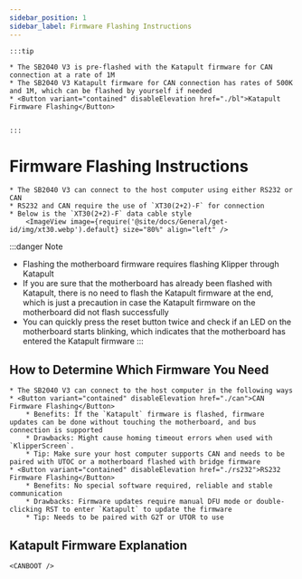 ```yaml
---
sidebar_position: 1
sidebar_label: Firmware Flashing Instructions
---
```









    :::tip

    * The SB2040 V3 is pre-flashed with the Katapult firmware for CAN connection at a rate of 1M
    * The SB2040 V3 Katapult firmware for CAN connection has rates of 500K and 1M, which can be flashed by yourself if needed
    * <Button variant="contained" disableElevation href="./bl">Katapult Firmware Flashing</Button>


    :::

# Firmware Flashing Instructions

    * The SB2040 V3 can connect to the host computer using either RS232 or CAN
    * RS232 and CAN require the use of `XT30(2+2)-F` for connection
    * Below is the `XT30(2+2)-F` data cable style
        <ImageView image={require('@site/docs/General/get-id/img/xt30.webp').default} size="80%" align="left" />

:::danger Note
* Flashing the motherboard firmware requires flashing Klipper through Katapult
* If you are sure that the motherboard has already been flashed with Katapult, there is no need to flash the Katapult firmware at the end, which is just a precaution in case the Katapult firmware on the motherboard did not flash successfully
* You can quickly press the reset button twice and check if an LED on the motherboard starts blinking, which indicates that the motherboard has entered the Katapult firmware
:::

## How to Determine Which Firmware You Need

    * The SB2040 V3 can connect to the host computer in the following ways
    * <Button variant="contained" disableElevation href="./can">CAN Firmware Flashing</Button>
        * Benefits: If the `Katapult` firmware is flashed, firmware updates can be done without touching the motherboard, and bus connection is supported
        * Drawbacks: Might cause homing timeout errors when used with `KlipperScreen`.
        * Tip: Make sure your host computer supports CAN and needs to be paired with UTOC or a motherboard flashed with bridge firmware
    * <Button variant="contained" disableElevation href="./rs232">RS232 Firmware Flashing</Button>
        * Benefits: No special software required, reliable and stable communication
        * Drawbacks: Firmware updates require manual DFU mode or double-clicking RST to enter `Katapult` to update the firmware
        * Tip: Needs to be paired with G2T or UTOR to use

## Katapult Firmware Explanation

    
    <CANBOOT />
